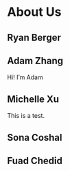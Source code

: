 # About Us


## Ryan Berger

## Adam Zhang

Hi! I'm Adam 

## Michelle Xu

This is a test. 

## Sona Coshal

## Fuad Chedid

